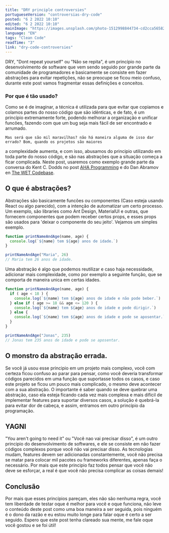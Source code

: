 ```yaml
---
title: "DRY principle controversies"
portugueseVersion: "controversias-dry-code"
posted: "6 2 2022 10:10"
edited: "6 2 2022 10:10"
mainImage: "https://images.unsplash.com/photo-1512998844734-cd2cca565822?crop=entropy&cs=tinysrgb&fm=jpg&ixlib=rb-1.2.1&q=80&raw_url=true&ixid=MnwxMjA3fDB8MHxwaG90by1wYWdlfHx8fGVufDB8fHx8&auto=format&fit=crop&w=1921"
language: "EN"
tags: "Clean Code"
readTime: "3"
link: "dry-code-controversies"
---
```



DRY, "Dont repeat yourself" ou "Não se repita", é um princípio no desenvolvimento de software que vem sendo
seguido por grande parte da comunidade de programadores e basicamente se consiste em fazer abstrações para
evitar repetições, não se preocupe se ficou meio confuso, durante este post vamos fragmentar essas definições
e conceitos.

### Por que é tão usado?

 Como se é de imaginar, a técnica é utilizada para que evitar que copiamos e colamos partes do nosso código que
 são idênticas, e de fato, é um princípio extremamente forte, podendo melhorar a organização e unificar
 funcões, fazendo com que um bug seja mais fácil de ser encontrado e arrumado.
 
 	Mas será que são mil maravilhas? não há maneira alguma de isso dar errado? Bom, quando os projetos são maiores
 a complexidade aumenta, e com isso, abusamos do principio utilizando em toda parte do nosso código, e são nas abstrações
 que a situação começa a ficar complicada. Neste post, usaremos como exemplo grande parte da conversa do Kent C. Dodds no
 post <a href="https://kentcdodds.com/blog/aha-programming">AHA Programming</a> e do Dan Abramov en 
 <a href="https://overreacted.io/the-wet-codebase/">The WET Codebase</a>.
 
## O que é abstrações?

  Abstrações são basicamente funcões ou componentes (Caso esteja usando React ou algo parecido), com a intenção de automatizar
um certo processo. Um exemplo, são libraries como Ant Design, MaterialUI e outras, que fornecem componentes que podem receber
certos props, e esses props são usados para 'deixar o componente do seu jeito'. Vejamos um simples exemplo.

```js
function printNameAndAge(name, age) {
  console.log(`${name} tem ${age} anos de idade.`)
}

printNameAndAge("Maria", 26)
// Maria tem 26 anos de idade. 
```

  Uma abstração é algo que podemos reutilizar e caso haja necessidade, adicionar mais complexidade, como por exemplo a seguinte
função, que se comporta de maneira unica em certas idades.

```js
function printNameAndAge(name, age) {
  if ( age < 18 ) {
    console.log(`${name} tem ${age} anos de idade e não pode beber.`)
  } else if ( age >= 18 && age <= 120 ) {
    console.log(`${name} tem ${age} anos de idade e pode dirigir.`)
  } else {
    console.log(`${name} tem ${age} anos de idade e pode se aposentar.`)
  }
}

printNameAndAge("Jonas", 235)
// Jonas tem 235 anos de idade e pode se aposentar. 
```

## O monstro da abstração errada.

  Se você já usou esse principio em um projeto mais complexo, você com certeza ficou confuso ao parar para pensar, como você
deveria transformar códigos parecidos em uma função que suportasse todos os casos, e caso este projeto se ficou um pouco mais
complicado, o mesmo deve acontecer com a sua abstração.
  O importante é saber quando se deve quebrar uma abstração, caso ela esteja ficando cada vez mais complexa e mais difícil de
  implementar features para suportar diversos casos, a solução é quebrá-la para evitar dor de cabeça, e assim, entramos em outro
  princípio da programação.
  
  ## YAGNI
  "You aren't going to need it" ou "Você nao vai precisar disso", é um outro principio do desenvolvimento de softwares, e ele se 
consiste em não fazer códigos complexos porque você <Highlight>não vai precisar disso</Highlight>. As tecnologias mudam, features
devem ser adicionadas constantemente, você não precisa se matar para colocar mil pacotes ou frameworks diferentes, apenas faça
o necessário. Por mais que este principio faz todos pensar que você não deve se esforçar, a real é que você não precisa complicar
as coisas demais!

## Conclusão

  Por mais que esses princípios pareçam, eles não são nenhuma regra, você tem liberdade de testar oque é melhor para você e oque
funciona, não leve o conteúdo deste post como uma boa maneira a ser seguida, pois ninguém é o dono da razão e eu estou 
<Highlight>muito longe</Highlight> para falar oque é certo a ser seguido. Espero que este post tenha clareado sua mente, me fale oque
você gostou e se foi útil!
